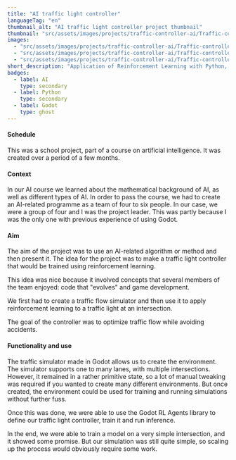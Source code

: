 ```yaml
---
title: "AI traffic light controller"
languageTag: "en"
thumbnail_alt: "AI traffic light controller project thumbnail"
thumbnail: "src/assets/images/projects/traffic-controller-ai/Traffic-controller-AI-single.png"
images:
  - "src/assets/images/projects/traffic-controller-ai/Traffic-controller-AI-single.png"
  - "src/assets/images/projects/traffic-controller-ai/Traffic-controller-AI-multiple.png"
  - "src/assets/images/projects/traffic-controller-ai/Traffic-controller-AI-training-stats.png"
short_description: "Application of Reinforcement Learning with Python, StableBaselines3 and Godot on a custom traffic light controller, to optimize throughput of cars at intersections."
badges:
  - label: AI
    type: secondary
  - label: Python
    type: secondary
  - label: Godot
    type: ghost
---
```

#### Schedule
This was a school project, part of a course on artificial intelligence. It was created over a period of a few months.

#### Context
In our AI course we learned about the mathematical background of AI, as well as different types of AI. In order to pass the course, we had to create an AI-related programme as a team of four to six people.
In our case, we were a group of four and I was the project leader. This was partly because I was the only one with previous experience of using Godot.

#### Aim
The aim of the project was to use an AI-related algorithm or method and then present it. The idea for the project was to make a traffic light controller that would be trained using reinforcement learning.

This idea was nice because it involved concepts that several members of the team enjoyed: code that "evolves" and game development.

We first had to create a traffic flow simulator and then use it to apply reinforcement learning to a traffic light at an intersection.

The goal of the controller was to optimize traffic flow while avoiding accidents.

#### Functionality and use
The traffic simulator made in Godot allows us to create the environment. The simulator supports one to many lanes, with multiple intersections. However, it remained in a rather primitive state, so a lot of manual tweaking was required if you wanted to create many different environments. But once created, the environment could be used for training and running simulations without further fuss.

Once this was done, we were able to use the Godot RL Agents library to define our traffic light controller, train it and run inference.

In the end, we were able to train a model on a very simple intersection, and it showed some promise. But our simulation was still quite simple, so scaling up the process would obviously require some work.